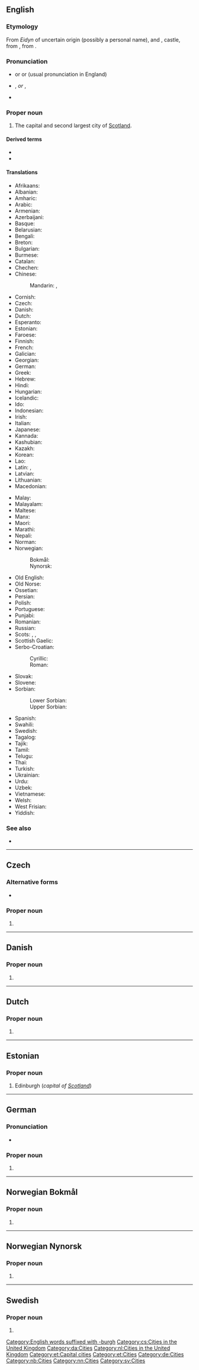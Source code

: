 ==English==
{{wikipedia}}
{{wikipedia|Etymology of Edinburgh}}

===Etymology===
From {{etyl|owl|en}} ''Eidyn'' of uncertain origin (possibly a personal name), and {{etyl|ang|en}} {{m|ang|burg}}, castle, from {{etyl|gem-pro|en}} {{m|gem-pro|*burgz||fortress}}, from {{etyl|ine-pro|en}} {{m|ine-pro|*bʰerǵʰ-}}.

===Pronunciation===
* {{a|UK|AU|NZ}} {{IPA|/ˈɛdɪnbəɹə/|lang=en}} or {{IPA|/ˈɛdnbəɹə/|lang=en}} or {{IPA|/ˈɛdɪnbɹə/|lang=en}} (usual pronunciation in England)
* {{a|US}} {{enPR|ĕdʹĭn-bŭr-ə}} {{IPA|/ˈɛdɪnbʌɹə/|lang=en}}, {{enPR|ĕdʹən-bŭr-ə}} {{IPA|/ˈɛdənbʌɹə/|lang=en}} ''or'' {{enPR|ĕdʹən-bər-ə}}, {{IPA|/ˈɛdənbəɹə/|lang=en}}
* {{audio|En-uk-Edinburgh.ogg|Audio (UK)|lang=en}}

===Proper noun===
{{en-proper noun}}

# The capital and second largest city of [[Scotland]].

====Derived terms====
* {{l|en|Edinburgh of the Seven Seas}}
* {{l|en|New Edinburgh}}

====Translations====
{{trans-top|capital of Scotland}}
* Afrikaans: {{t|af|Edinburg}}
* Albanian: {{t|sq|Edinburg}}
* Amharic: {{t|am|ኤዲንቦሮ}}
* Arabic: {{t|ar|إِدِنْبُرَة|f}}
* Armenian: {{t|hy|Էդինբուրգ}}
* Azerbaijani: {{t|az|Edinburq}}
* Basque: {{t|eu|Edinburgh}}
* Belarusian: {{t|be|Эдынбу́рг}}
* Bengali: {{t|bn|এডিনবরা}}
* Breton: {{t|br|Dinedin}}
* Bulgarian: {{t|bg|Единбург|sc=Cyrl}}
* Burmese: {{t|my|အက်ဒင်ဗာရာမြို့}}
* Catalan: {{t|ca|Edimburg}}
* Chechen: {{t|ce|Эдинбург}}
* Chinese:
*: Mandarin: {{t+|cmn|愛丁堡|sc=Hani}}, {{t+|cmn|爱丁堡|tr=Àidīngbǎo|sc=Hani}}
* Cornish: {{t|kw|Karedin}}
* Czech: {{t+|cs|Edinburgh|m}}
* Danish: {{t|da|Edinburgh}}
* Dutch: {{t|nl|Edinburgh}}
* Esperanto: {{t|eo|Edinburgo}}
* Estonian: {{t+|et|Edinburgh}}
* Faroese: {{t|fo|Edinburgh}}
* Finnish: {{t+|fi|Edinburgh}}
* French: {{t+|fr|Édimbourg}}
* Galician: {{t|gl|Edimburgo}}
* Georgian: {{t|ka|ედინბურგი}}
* German: {{t+|de|Edinburgh|n}}
* Greek: {{t+|el|Εδιμβούργο|n}}
* Hebrew: {{t|he|אֶדִינְבּוֹרוֹ|tr=edinboro}}
* Hindi: {{t|hi|एडिनबर्ग|tr=ēḍinbarg|sc=Deva}}
* Hungarian: {{t+|hu|Edinburgh}}
* Icelandic: {{t|is|Edinborg|f}}
* Ido: {{t|io|Edinburgh}}
* Indonesian: {{t|id|Edinburgh}}
* Irish: {{t|ga|Dún Éideann|m}}
* Italian: {{t|it|Edimburgo|f}}
* Japanese: {{t|ja|エディンバラ|tr=Edinbara}}
* Kannada: {{t|kn|ಎಡಿನ್‌ಬರ್ಗ್‌‌}}
* Kashubian: {{t|csb|Edinburgh}}
* Kazakh: {{t|kk|Эдинбург}}
* Korean: {{t|ko|에든버러|tr=Edeunbeoreo}}
* Lao: {{t|lo|ເອແດມບວກ}}
* Latin: {{t|la|Edinburgum|n}}, {{t|la|Edenburgum|n}}
* Latvian: {{t|lv|Edinburga|f}}
* Lithuanian: {{t|lt|Edinburgas|m}}
* Macedonian: {{t|mk|Единбург|m|tr=Édinburg}}
{{trans-mid}}
* Malay: {{t|ms|Edinburgh}}
* Malayalam: {{t|ml|എഡിൻബറോ}}
* Maltese: {{t|mt|Edimbera}}
* Manx: {{t|gv|Doon Edin}}
* Maori: {{t|mi|Edinburgh}}
* Marathi: {{t|mr|एडिनबरा}}
* Nepali: {{t|ne|एडिनवर्ग}}
* Norman: {{t|nrf|Êdîmbourg}} {{qualifier|Jersey}}
* Norwegian:
*: Bokmål: {{t|nb|Edinburgh}}
*: Nynorsk: {{t|nn|Edinburgh}}
* Old English: {{t|ang|Edinburg}}
* Old Norse: {{t|non|Edinborg}}
* Ossetian: {{t|os|Эдинбург}}
* Persian: {{t|fa|ادینبرو|tr=îdinburû}}
* Polish: {{t+|pl|Edynburg|m}}
* Portuguese: {{t+|pt|Edimburgo}}
* Punjabi: {{t|pa|ਐਡਿਨਬਰਾ}}
* Romanian: {{t|ro|Edinburgh}}
* Russian: {{t+|ru|Э́динбург|m}}
* Scots: {{t|sco|Edinburgh}}, {{t|sco|Embra}}, {{t|sco|Edinburrie}}
* Scottish Gaelic: {{t|gd|Dùn Èideann}}
* Serbo-Croatian:
*: Cyrillic: {{t|sh|Единбург}}
*: Roman: {{t+|sh|Edinburgh}}
* Slovak: {{t|sk|Edinburgh|m}}
* Slovene: {{t|sl|Edinburg}}
* Sorbian:
*: Lower Sorbian: {{t|dsb|Edinburgh}}
*: Upper Sorbian: {{t|hsb|Edinburgh}}
* Spanish: {{t+|es|Edimburgo|m}}
* Swahili: {{t|sw|Edinburgh}}
* Swedish: {{t+|sv|Edinburgh}}
* Tagalog: {{t|tl|Edimburgo}}
* Tajik: {{t|tg|Единбург}}
* Tamil: {{t|ta|எடின்பரோ}}
* Telugu: {{t|te|ఎడిన్‌బరా}}
* Thai: {{t|th|เอดินบะระ|tr=ay-din-bà-rá}}
* Turkish: {{t|tr|Edinburgh}}
* Ukrainian: {{t|uk|Единбург|m}}
* Urdu: {{t|ur|ایڈنبرا|tr=idinburu}}
* Uzbek: {{t|uz|Edinburg}}
* Vietnamese: {{t|vi|Edinburgh}}
* Welsh: {{t+|cy|Caeredin|f}}
* West Frisian: {{t|fy|Edinburch}}
* Yiddish: {{t|yi|עדינבורג}}
{{trans-bottom}}

===See also===
* {{l|en|Edinburg}}

[[Category:English words suffixed with -burgh]]
{{topics|en|Cities in Scotland}}

----

==Czech==

===Alternative forms===
* {{l|cs|Edinburk}}

===Proper noun===
{{cs-proper noun|g=m}}

# {{l|en|Edinburgh}}

[[Category:cs:Cities in the United Kingdom]]

----

==Danish==

===Proper noun===
{{head|da|proper noun}}

# {{l|en|Edinburgh}}

[[Category:da:Cities]]

----

==Dutch==

===Proper noun===
{{nl-proper noun|n}}

# {{l|en|Edinburgh}}

[[Category:nl:Cities in the United Kingdom]]

----

==Estonian==

===Proper noun===
{{head|et|proper noun}}

# Edinburgh (''capital of [[Scotland]]'')

[[Category:et:Capital cities]]
[[Category:et:Cities]]

----

==German==

===Pronunciation===
* {{audio|De-Edinburgh.ogg|Audio|lang=de}}

===Proper noun===
{{de-proper noun|n}}

# {{l|en|Edinburgh}}

[[Category:de:Cities]]

----

==Norwegian Bokmål==

===Proper noun===
{{head|nb|proper noun}}

# {{l|en|Edinburgh}}

[[Category:nb:Cities]]

----

==Norwegian Nynorsk==

===Proper noun===
{{head|nn|proper noun}}

# {{l|en|Edinburgh}}

[[Category:nn:Cities]]

----

==Swedish==

===Proper noun===
{{head|sv|proper noun}}

# {{l|en|Edinburgh}}

[[Category:sv:Cities]]